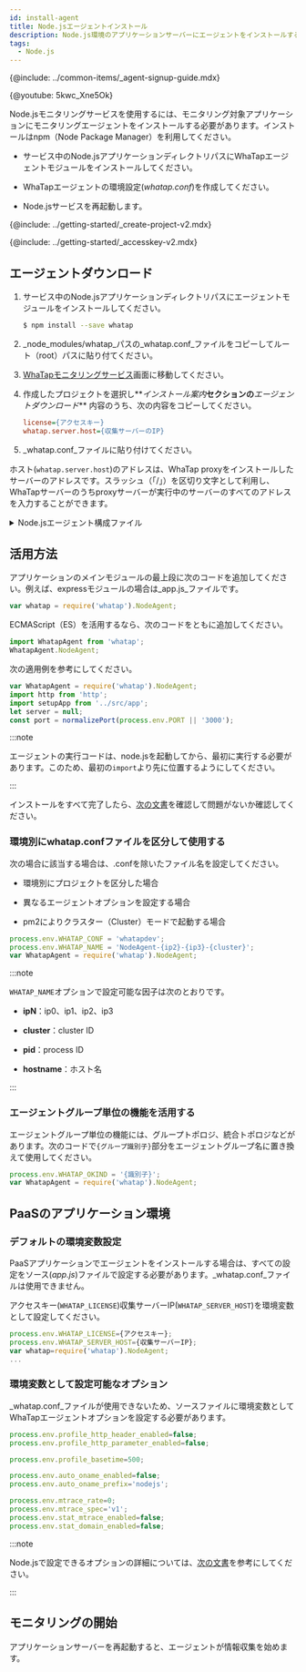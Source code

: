 ```yaml
---
id: install-agent
title: Node.jsエージェントインストール
description: Node.js環境のアプリケーションサーバーにエージェントをインストールする方法を提供します。
tags:
  - Node.js
---
```



{@include: ../common-items/_agent-signup-guide.mdx}  

{@youtube: 5kwc_Xne5Ok}

Node.jsモニタリングサービスを使用するには、モニタリング対象アプリケーションにモニタリングエージェントをインストールする必要があります。インストールはnpm（Node Package Manager）を利用してください。

-   サービス中のNode.jsアプリケーションディレクトリパスにWhaTapエージェントモジュールをインストールしてください。

-   WhaTapエージェントの環境設定(_whatap.conf_)を作成してください。

-   Node.jsサービスを再起動します。

{@include: ../getting-started/_create-project-v2.mdx}  

{@include: ../getting-started/_accesskey-v2.mdx} 

## エージェントダウンロード

1.  サービス中のNode.jsアプリケーションディレクトリパスにエージェントモジュールをインストールしてください。

    ```bash
    $ npm install --save whatap
    ```

2.  _node_modules/whatap_パスの_whatap.conf_ファイルをコピーしてルート（root）パスに貼り付てください。

3.  [WhaTapモニタリングサービス](https://service.whatap.io)画面に移動してください。

4.  作成したプロジェクトを選択し**_インストール案内_**セクションの**_エージェントダウンロード_** 内容のうち、次の内容をコピーしてください。

    ```ini title='Example'
    license={アクセスキー}
    whatap.server.host={収集サーバーのIP}
    ```

5.  _whatap.conf_ファイルに貼り付けてください。

ホスト(`whatap.server.host`)のアドレスは、WhaTap proxyをインストールしたサーバーのアドレスです。スラッシュ（「/」）を区切り文字として利用し、WhaTapサーバーのうちproxyサーバーが実行中のサーバーのすべてのアドレスを入力することができます。

<details>
<summary>Node.jsエージェント構成ファイル</summary>

Node.jsモニタリングサービスを構成する各ファイルの役割は次のとおりです。

-   _whatap.conf_：エージェント設定ファイルのサンプルです。そのファイルをコピーして、アクセスキーを入力してください。

-   _lib_：エージェント、トレーサープログラムです。

-   _README.md_：エージェントのインストールに関する案内文書です。

-   _package.json_：npmモジュール環境構成ファイルです。

-   _index.js_：main export宣言ファイルです。

</details>

## 活用方法

アプリケーションのメインモジュールの最上段に次のコードを追加してください。例えば、expressモジュールの場合は_app.js_ファイルです。

```javascript title='Javascript'
var whatap = require('whatap').NodeAgent;
```

ECMAScript（ES）を活用するなら、次のコードをともに追加してください。

```javascript title='ES'
import WhatapAgent from 'whatap';
WhatapAgent.NodeAgent;
```

次の適用例を参考にしてください。

```javascript
var WhatapAgent = require('whatap').NodeAgent;
import http from 'http';
import setupApp from '../src/app';
let server = null;
const port = normalizePort(process.env.PORT || '3000');
```

:::note

エージェントの実行コードは、node.jsを起動してから、最初に実行する必要があります。このため、最初の`import`より先に位置するようにしてください。

:::

インストールをすべて完了したら、[次の文書](install-check)を確認して問題がないか確認してください。

### 環境別にwhatap.confファイルを区分して使用する

次の場合に該当する場合は、.confを除いたファイル名を設定してください。

-   環境別にプロジェクトを区分した場合

-   異なるエージェントオプションを設定する場合

-   pm2によりクラスター（Cluster）モードで起動する場合

```javascript
process.env.WHATAP_CONF = 'whatapdev';
process.env.WHATAP_NAME = 'NodeAgent-{ip2}-{ip3}-{cluster}';
var WhatapAgent = require('whatap').NodeAgent;
```

:::note

`WHATAP_NAME`オプションで設定可能な因子は次のとおりです。

-   **ipN**：ip0、ip1、ip2、ip3

-   **cluster**：cluster ID

-   **pid**：process ID

-   **hostname**：ホスト名

:::

### エージェントグループ単位の機能を活用する

エージェントグループ単位の機能には、グループトポロジ、統合トポロジなどがあります。次のコードで`{グループ識別子}`部分をエージェントグループ名に置き換えて使用してください。

```javascript
process.env.WHATAP_OKIND = '{識別子}';
var WhatapAgent = require('whatap').NodeAgent;
```

## PaaSのアプリケーション環境

### デフォルトの環境変数設定

PaaSアプリケーションでエージェントをインストールする場合は、すべての設定をソース(_app.js_)ファイルで設定する必要があります。_whatap.conf_ファイルは使用できません。

アクセスキー(`WHATAP_LICENSE`)収集サーバーIP(`WHATAP_SERVER_HOST`)を環境変数として設定してください。

```javascript title='app.js'
process.env.WHATAP_LICENSE={アクセスキー};
process.env.WHATAP_SERVER_HOST={収集サーバーIP};
var whatap=require('whatap').NodeAgent;
...
```

### 環境変数として設定可能なオプション

_whatap.conf_ファイルが使用できないため、ソースファイルに環境変数としてWhaTapエージェントオプションを設定する必要があります。

```javascript title='app.js'
process.env.profile_http_header_enabled=false;
process.env.profile_http_parameter_enabled=false;

process.env.profile_basetime=500;

process.env.auto_oname_enabled=false;
process.env.auto_oname_prefix='nodejs';

process.env.mtrace_rate=0;
process.env.mtrace_spec='v1';
process.env.stat_mtrace_enabled=false;
process.env.stat_domain_enabled=false;
```

:::note

Node.jsで設定できるオプションの詳細については、[次の文書](set-agent)を参考にしてください。

:::

## モニタリングの開始

アプリケーションサーバーを再起動すると、エージェントが情報収集を始めます。
